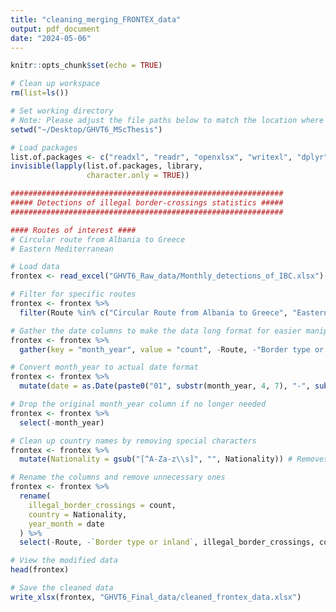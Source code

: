 ```yaml
---
title: "cleaning_merging_FRONTEX_data"
output: pdf_document
date: "2024-05-06"
---
```


```r
knitr::opts_chunk$set(echo = TRUE)
```

```r
# Clean up workspace
rm(list=ls())

# Set working directory
# Note: Please adjust the file paths below to match the location where you saved my folder in your directory structure.
setwd("~/Desktop/GHVT6_MScThesis")
```

```r
# Load packages
list.of.packages <- c("readxl", "readr", "openxlsx", "writexl", "dplyr", "tidyr", "ggplot2", "lubridate", "janitor", "purrr", "stringr")
invisible(lapply(list.of.packages, library,
                 character.only = TRUE))
```

```r
#############################################################
##### Detections of illegal border-crossings statistics #####
#############################################################

#### Routes of interest ####
# Circular route from Albania to Greece
# Eastern Mediterranean

# Load data
frontex <- read_excel("GHVT6_Raw_data/Monthly_detections_of_IBC.xlsx")

# Filter for specific routes
frontex <- frontex %>%
  filter(Route %in% c("Circular Route from Albania to Greece", "Eastern Mediterranean Route"))

# Gather the date columns to make the data long format for easier manipulation
frontex <- frontex %>%
  gather(key = "month_year", value = "count", -Route, -"Border type or inland", -Nationality)

# Convert month_year to actual date format
frontex <- frontex %>%
  mutate(date = as.Date(paste0("01", substr(month_year, 4, 7), "-", substr(month_year, 1, 3)), format = "%d%Y-%b"))

# Drop the original month_year column if no longer needed
frontex <- frontex %>%
  select(-month_year)

# Clean up country names by removing special characters
frontex <- frontex %>%
  mutate(Nationality = gsub("[^A-Za-z\\s]", "", Nationality)) # Removes anything not a letter or space

# Rename the columns and remove unnecessary ones
frontex <- frontex %>%
  rename(
    illegal_border_crossings = count,
    country = Nationality,
    year_month = date
  ) %>%
  select(-Route, -`Border type or inland`, illegal_border_crossings, country, year_month)

# View the modified data
head(frontex)

# Save the cleaned data
write_xlsx(frontex, "GHVT6_Final_data/cleaned_frontex_data.xlsx")
```

